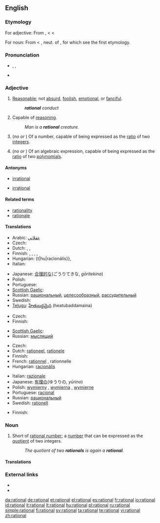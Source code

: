 ==English==

===Etymology===
For adjective: From {{etyl|fro}} {{term|rationel}}, {{term|rational|lang=fro}} < {{etyl|la}} {{term|rationalis||of or belonging to reason, rational, reasonable}} < {{term|ratio||reason}}

For noun: From {{etyl|fro}} {{term|rational|lang=fro}} < {{ML.}} {{term|rationale||a pontifical stole, a pallium, an ornament worn over the chasuble}}, neut. of {{etyl|la}} {{term|rationalis||rational}}, for which see the first etymology.

===Pronunciation===
* {{enPR|ră'sh(ə)nəl}}, {{IPA|/ˈræʃ(ə)nəl/}}, {{SAMPA|/"r{S(@)n@l/}}
* {{audio|en-us-rational.ogg|Audio (US)}}

===Adjective===
{{en-adj}}

# [[reasonable|Reasonable]]; not [[absurd]], [[foolish]], [[emotional]], or [[fanciful]].
#: '''''rational''' conduct''
# Capable of [[reasoning]].
#: ''Man is a '''rational''' creature.''
# {{arithmetic}} (''no'' {{compar}} ''or'' {{superl}}) Of a number, capable of being expressed as the [[ratio]] of two [[integer]]s.
# {{arithmetic}} (''no'' {{compar}} ''or'' {{superl}}) Of an algebraic expression, capable of being expressed as the [[ratio]] of two [[polynomial]]s.

====Antonyms====
* {{sense|agreable to reason}} [[irrational]]
* {{sense|arithmetic}} [[irrational]]

====Related terms====
* [[rationality]]
* [[rationale]]

====Translations====
{{trans-top|reasonable; not absurd}}
* Arabic: [[عقلاني]]
* Czech: {{t-|cs|racionální}}
* Dutch: {{t|nl|rationeel}}, {{t|nl|redelijk}}, {{t|nl|verstandelijk}}
* Finnish: {{t|fi|järkevä}}, {{t|fi|järjellinen}}, {{t|fi|järkiperäinen}}, {{t|fi|järkeenkäypä}}, {{t|fi|rationaalinen}}
* Hungarian: {t|hu|racionális}}, {{t|hu|ésszerű}}
* Italian: {{t|it|razionale}}
{{trans-mid}}
* Japanese: [[合理的な]](ごうりてきな, ''gōritekina'')
* Polish: {{t|pl|racjonalny}}
* Portuguese: {{t|pt|racional}}
* [[Scottish Gaelic]]: {{t-|gd|ciallach}}
* Russian: [[рациональный]], [[целесообразный]], [[рассудительный]]
* Swedish: {{t|sv|rationell}}
* [[Telugu]]: [[హేతుబద్దమైన]] (heatubaddamaina)
{{trans-bottom}}

{{trans-top|capable of reasoning}}
* Czech: {{t-|cs|racionální}}
* Finnish: {{t|fi|rationaalinen}}
{{trans-mid}}
* [[Scottish Gaelic]]: {{t-|gd|ciallach}}
* Russian: [[мыслящий]]
{{trans-bottom}}

{{trans-top|arithmetic: of a number}}
* Czech: {{t-|cs|racionální}}
* Dutch: [[rationeel]], [[rationele]]
* Finnish: {{t|fi|rationaalinen|alt=rationaali-}}
* French: [[rationnel]] {{m}}, rationnelle {{f}}
* Hungarian: [[racionális]]
{{trans-mid}}
* Italian: [[razionale]]
* Japanese: [[有理の]](ゆうりの, ''yūrino'')
* Polish: [[wymierny]] {{m}}, [[wymierna]] {{f}}, [[wymierne]] {{n}}
* Portuguese: [[racional]]
* Russian: [[рациональный]]
* Swedish: [[rationell]]
{{trans-bottom}}

{{trans-top|arithmetic: of an algebraic expression}}
* Finnish: {{t|fi|rationaalinen|alt=rationaali-}}
{{trans-mid}}
{{trans-bottom}}

===Noun===
{{en-noun}}

# {{mathematics}} Short of [[rational number]]; a [[number]] that can be expressed as the [[quotient]] of two integers.
#: ''The quotient of two '''rationals''' is again a '''rational'''.''

====Translations====
{{trans-see|rational number}}

===External links===
* {{R:Webster 1913}}
* {{R:Century 1911}}

[[da:rational]]
[[de:rational]]
[[et:rational]]
[[el:rational]]
[[es:rational]]
[[fr:rational]]
[[io:rational]]
[[id:rational]]
[[it:rational]]
[[lt:rational]]
[[hu:rational]]
[[pl:rational]]
[[ru:rational]]
[[simple:rational]]
[[fi:rational]]
[[sv:rational]]
[[ta:rational]]
[[te:rational]]
[[vi:rational]]
[[zh:rational]]